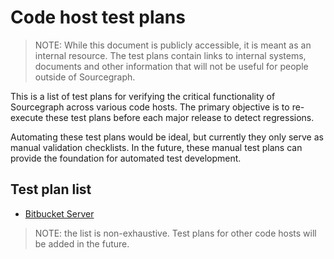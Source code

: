 # Code host test plans

> NOTE: While this document is publicly accessible, it is meant as an internal resource. The test plans contain links to internal systems, documents and other information that will not be useful for people outside of Sourcegraph.

This is a list of test plans for verifying the critical functionality of Sourcegraph across various code hosts. The primary objective is to re-execute these test plans before each major release to detect regressions.

Automating these test plans would be ideal, but currently they only serve as manual validation checklists. In the future, these manual test plans can provide the foundation for automated test development.

## Test plan list

- [Bitbucket Server](/dev/background-information/test-plans/code-hosts/bitbucket_server)

> NOTE: the list is non-exhaustive. Test plans for other code hosts will be added in the future.
